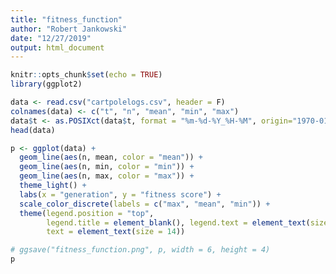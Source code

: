 ```yaml
---
title: "fitness_function"
author: "Robert Jankowski"
date: "12/27/2019"
output: html_document
---
```


```r
knitr::opts_chunk$set(echo = TRUE)
library(ggplot2)
```

```r
data <- read.csv("cartpolelogs.csv", header = F)
colnames(data) <- c("t", "n", "mean", "min", "max")
data$t <- as.POSIXct(data$t, format = "%m-%d-%Y_%H-%M", origin="1970-01-01", tz="GMT")
head(data)
```

```r
p <- ggplot(data) + 
  geom_line(aes(n, mean, color = "mean")) +
  geom_line(aes(n, min, color = "min")) +
  geom_line(aes(n, max, color = "max")) +
  theme_light() +
  labs(x = "generation", y = "fitness score") + 
  scale_color_discrete(labels = c("max", "mean", "min")) +
  theme(legend.position = "top", 
        legend.title = element_blank(), legend.text = element_text(size = 13), 
        text = element_text(size = 14))

# ggsave("fitness_function.png", p, width = 6, height = 4)
p
```